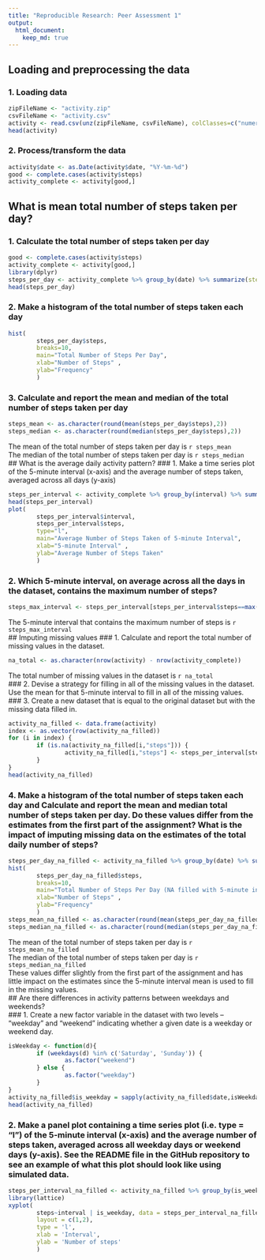 ```yaml
---
title: "Reproducible Research: Peer Assessment 1"
output: 
  html_document:
    keep_md: true
---
```



## Loading and preprocessing the data   
### 1. Loading data  
```r
zipFileName <- "activity.zip"    
csvFileName <- "activity.csv"  
activity <- read.csv(unz(zipFileName, csvFileName), colClasses=c("numeric", "character","numeric")) 
head(activity)
```
### 2. Process/transform the data  
```r
activity$date <- as.Date(activity$date, "%Y-%m-%d")  
good <- complete.cases(activity$steps)   
activity_complete <- activity[good,]   
```
## What is mean total number of steps taken per day?  
### 1. Calculate the total number of steps taken per day  
```r
good <- complete.cases(activity$steps)  
activity_complete <- activity[good,]
library(dplyr)
steps_per_day <- activity_complete %>% group_by(date) %>% summarize(steps = sum(steps))
head(steps_per_day)
```
### 2. Make a histogram of the total number of steps taken each day  
```r
hist(
        steps_per_day$steps, 
        breaks=10,  
        main="Total Number of Steps Per Day",  
        xlab="Number of Steps" ,  
        ylab="Frequency" 
        )  
```
### 3. Calculate and report the mean and median of the total number of steps taken per day  
```r
steps_mean <- as.character(round(mean(steps_per_day$steps),2))
steps_median <- as.character(round(median(steps_per_day$steps),2))
```
The mean of the total number of steps taken per day is `r steps_mean`   
The median of the total number of steps taken per day is `r steps_median`  
## What is the average daily activity pattern?
### 1. Make a time series plot of the 5-minute interval (x-axis) and the average number of steps taken, averaged across all days (y-axis)  
```r
steps_per_interval <- activity_complete %>% group_by(interval) %>% summarize(steps = mean(steps))
head(steps_per_interval)
plot(
        steps_per_interval$interval, 
        steps_per_interval$steps,  
        type="l",
        main="Average Number of Steps Taken of 5-minute Interval",  
        xlab="5-minute Interval" ,  
        ylab="Average Number of Steps Taken" 
        ) 
```

### 2. Which 5-minute interval, on average across all the days in the dataset, contains the maximum number of steps?  
```r
steps_max_interval <- steps_per_interval[steps_per_interval$steps==max(steps_per_interval$steps),1]
```
The 5-minute interval that contains the maximum number of steps is `r steps_max_interval`  
## Imputing missing values
### 1. Calculate and report the total number of missing values in the dataset.  
```r
na_total <- as.character(nrow(activity) - nrow(activity_complete))
```
The total number of missing values in the dataset is `r na_total`  
### 2. Devise a strategy for filling in all of the missing values in the dataset.    
Use the mean for that 5-minute interval to fill in all of the missing values.  
### 3. Create a new dataset that is equal to the original dataset but with the missing data filled in.  
```r
activity_na_filled <- data.frame(activity)
index <- as.vector(row(activity_na_filled))
for (i in index) {
        if (is.na(activity_na_filled[i,"steps"])) {
                activity_na_filled[i,"steps"] <- steps_per_interval[steps_per_interval$interval==activity_na_filled[i,"interval"],"steps"]
        }
}
head(activity_na_filled)
```
### 4. Make a histogram of the total number of steps taken each day and Calculate and report the mean and median total number of steps taken per day. Do these values differ from the estimates from the first part of the assignment? What is the impact of imputing missing data on the estimates of the total daily number of steps?
```r
steps_per_day_na_filled <- activity_na_filled %>% group_by(date) %>% summarize(steps = sum(steps))
hist(
        steps_per_day_na_filled$steps, 
        breaks=10,  
        main="Total Number of Steps Per Day (NA filled with 5-minute interval mean)",  
        xlab="Number of Steps" ,  
        ylab="Frequency" 
        )  
steps_mean_na_filled <- as.character(round(mean(steps_per_day_na_filled$steps),2))
steps_median_na_filled <- as.character(round(median(steps_per_day_na_filled$steps),2))
```
The mean of the total number of steps taken per day is `r steps_mean_na_filled`   
The median of the total number of steps taken per day is `r steps_median_na_filled`   
These values differ slightly from the first part of the assignment and has little impact on the estimates since the 5-minute interval mean is used to fill in the missing values.   
## Are there differences in activity patterns between weekdays and weekends?  
### 1. Create a new factor variable in the dataset with two levels – “weekday” and “weekend” indicating whether a given date is a weekday or weekend day.  
```r
isWeekday <- function(d){
        if (weekdays(d) %in% c('Saturday', 'Sunday')) {
                as.factor("weekend")
        } else {
                as.factor("weekday")
        }
}
activity_na_filled$is_weekday = sapply(activity_na_filled$date,isWeekday)
head(activity_na_filled)
```
### 2. Make a panel plot containing a time series plot (i.e. type = "l") of the 5-minute interval (x-axis) and the average number of steps taken, averaged across all weekday days or weekend days (y-axis). See the README file in the GitHub repository to see an example of what this plot should look like using simulated data.  

```r
steps_per_interval_na_filled <- activity_na_filled %>% group_by(is_weekday, interval) %>% summarize(steps = mean(steps))
library(lattice)
xyplot(
        steps~interval | is_weekday, data = steps_per_interval_na_filled,
        layout = c(1,2),
        type = 'l',
        xlab = 'Interval',
        ylab = 'Number of steps'
        )
```  
